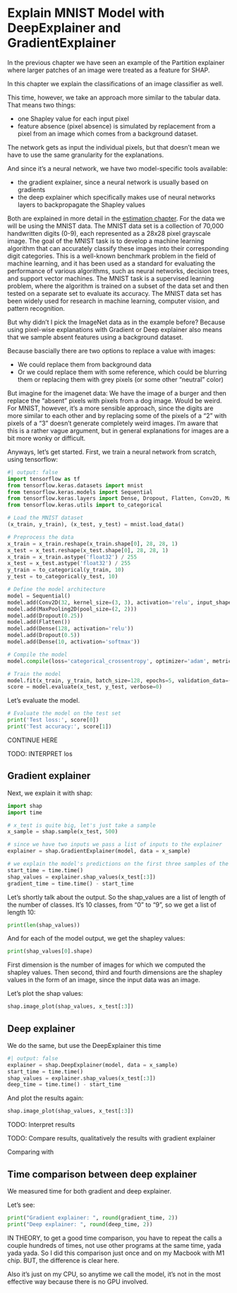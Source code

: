 # Explain MNIST Model with DeepExplainer and GradientExplainer

In the previous chapter we have seen an example of the Partition explainer where larger patches of an image were treated as a feature for SHAP.

In this chapter we explain the classifications of an image classifier as well.

This time, however, we take an approach more similar to the tabular data.
That means two things:

- one Shapley value for each input pixel
- feature absence (pixel absence) is simulated by replacement from a pixel from an image which comes from a background dataset.

The network gets as input the individual pixels, but that doesn't mean we have to use the same granularity for the explanations.

And since it's a neural network, we have two model-specific tools available:

- the gradient explainer, since a neural network is usually based on gradients
- the deep explainer which specifically makes use of neural networks layers to backpropagate the Shapley values

Both are explained in more detail in the [estimation chapter](#estimation).
For the data we will be using the MNIST data.
The MNIST data set is a collection of 70,000 handwritten digits (0-9), each represented as a 28x28 pixel grayscale image.
The goal of the MNIST task is to develop a machine learning algorithm that can accurately classify these images into their corresponding digit categories.
This is a well-known benchmark problem in the field of machine learning, and it has been used as a standard for evaluating the performance of various algorithms, such as neural networks, decision trees, and support vector machines.
The MNIST task is a supervised learning problem, where the algorithm is trained on a subset of the data set and then tested on a separate set to evaluate its accuracy.
The MNIST data set has been widely used for research in machine learning, computer vision, and pattern recognition.

But why didn't I pick the ImageNet data as in the example before?
Because using pixel-wise explanations with Gradient or Deep explainer also means that we sample absent features using a background dataset.

Because bascially there are two options to replace a value with images:

- We could replace them from background data
- Or we could replace them with some reference, which could be blurring them or replacing them with grey pixels (or some other "neutral" color)

But imagine for the imagenet data: We have the image of a burger and then replace the "absent" pixels with pixels from a dog image.
Would be weird.
For MNIST, however, it's a more sensible approach, since the digits are more similar to each other and by replacing some of the pixels of a "2" with pixels of a "3" doesn't generate completely weird images.
I'm aware that this is a rather vague argument, but in general explanations for images are a bit more wonky or difficult.

Anyways, let's get started.
First, we train a neural network from scratch, using tensorflow:

```python
#| output: false
import tensorflow as tf
from tensorflow.keras.datasets import mnist
from tensorflow.keras.models import Sequential
from tensorflow.keras.layers import Dense, Dropout, Flatten, Conv2D, MaxPooling2D
from tensorflow.keras.utils import to_categorical

# Load the MNIST dataset
(x_train, y_train), (x_test, y_test) = mnist.load_data()

# Preprocess the data
x_train = x_train.reshape(x_train.shape[0], 28, 28, 1)
x_test = x_test.reshape(x_test.shape[0], 28, 28, 1)
x_train = x_train.astype('float32') / 255
x_test = x_test.astype('float32') / 255
y_train = to_categorical(y_train, 10)
y_test = to_categorical(y_test, 10)

# Define the model architecture
model = Sequential()
model.add(Conv2D(32, kernel_size=(3, 3), activation='relu', input_shape=(28, 28, 1)))
model.add(MaxPooling2D(pool_size=(2, 2)))
model.add(Dropout(0.25))
model.add(Flatten())
model.add(Dense(128, activation='relu'))
model.add(Dropout(0.5))
model.add(Dense(10, activation='softmax'))

# Compile the model
model.compile(loss='categorical_crossentropy', optimizer='adam', metrics=['accuracy'])

# Train the model
model.fit(x_train, y_train, batch_size=128, epochs=5, validation_data=(x_test, y_test))
score = model.evaluate(x_test, y_test, verbose=0)
```
Let's evaluate the model.

```python
# Evaluate the model on the test set
print('Test loss:', score[0])
print('Test accuracy:', score[1])

```

CONTINUE HERE

TODO: INTERPRET los

## Gradient explainer

Next, we explain it with shap:

```python
import shap
import time

# x_test is quite big, let's just take a sample
x_sample = shap.sample(x_test, 500)

# since we have two inputs we pass a list of inputs to the explainer
explainer = shap.GradientExplainer(model, data = x_sample)

# we explain the model's predictions on the first three samples of the test set
start_time = time.time()
shap_values = explainer.shap_values(x_test[:3])
gradient_time = time.time() - start_time
```

Let's shortly talk about the output.
So the shap_values are a list of length of the number of classes.
It's 10 classes, from "0" to "9", so we get a list of length 10:

```python
print(len(shap_values))
```

And for each of the model output, we get the shapley values:

```python
print(shap_values[0].shape)
```

First dimension is the number of images for which we computed the shapley values.
Then second, third and fourth dimensions are the shapley values in the form of an image, since the input data was an image.

Let's plot the shap values:

```python
shap.image_plot(shap_values, x_test[:3])
```

##  Deep explainer

We do the same, but use the DeepExplainer this time

```python
#| output: false
explainer = shap.DeepExplainer(model, data = x_sample)
start_time = time.time()
shap_values = explainer.shap_values(x_test[:3])
deep_time = time.time() - start_time
```

And plot the results again:

```python
shap.image_plot(shap_values, x_test[:3])
```

TODO: Interpret results


TODO: Compare results, qualitatively the results with gradient explainer

Comparing with 


## Time comparison between deep explainer

We measured time for both gradient and deep explainer.

Let's see:

```python
print("Gradient explainer: ", round(gradient_time, 2))
print("Deep explainer: ", round(deep_time, 2))
```

IN THEORY, to get a good time comparison, you have to repeat the calls a couple hundreds of times, not use other programs at the same time, yada yada yada.
So I did this comparison just once and on my Macbook with M1 chip.
BUT, the difference is clear here.

Also it's just on my CPU, so anytime we call the model, it's not in the most effective way because there is no GPU involved. 


